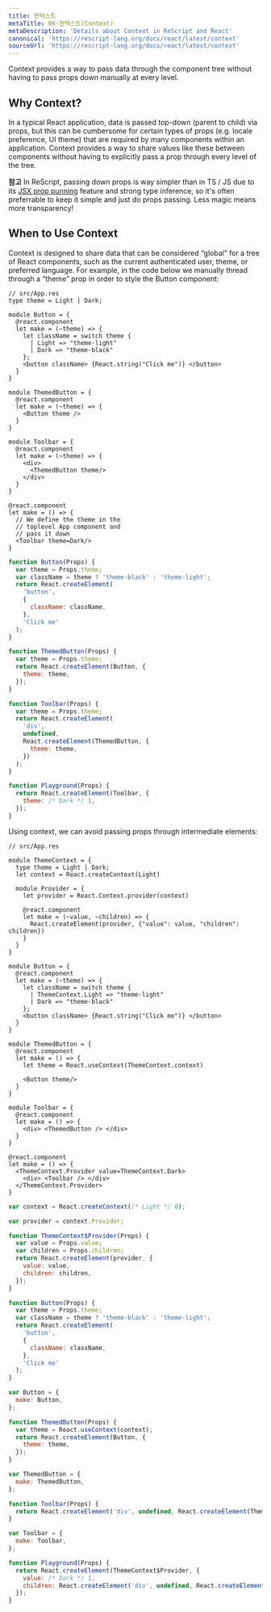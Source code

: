 ```yaml
---
title: 컨텍스트
metaTitle: 06-컨텍스트(Context)
metaDescription: 'Details about Context in ReScript and React'
canonical: 'https://rescript-lang.org/docs/react/latest/context'
sourceUrl: 'https://rescript-lang.org/docs/react/latest/context'
---
```


Context provides a way to pass data through the component tree without having to pass props down manually at every level.

## Why Context?

In a typical React application, data is passed top-down (parent to child) via props, but this can be cumbersome for certain types of props (e.g. locale preference, UI theme) that are required by many components within an application. Context provides a way to share values like these between components without having to explicitly pass a prop through every level of the tree.

**참고** In ReScript, passing down props is way simpler than in TS / JS due to its [JSX prop punning](/docs/manual/latest/jsx#punning) feature and strong type inference, so it's often preferrable to keep it simple and just do props passing. Less magic means more transparency!

## When to Use Context

Context is designed to share data that can be considered “global” for a tree of React components, such as the current authenticated user, theme, or preferred language. For example, in the code below we manually thread through a “theme” prop in order to style the Button component:

```reason
// src/App.res
type theme = Light | Dark;

module Button = {
  @react.component
  let make = (~theme) => {
    let className = switch theme {
      | Light => "theme-light"
      | Dark => "theme-black"
    };
    <button className> {React.string("Click me")} </button>
  }
}

module ThemedButton = {
  @react.component
  let make = (~theme) => {
    <Button theme />
  }
}

module Toolbar = {
  @react.component
  let make = (~theme) => {
    <div>
      <ThemedButton theme/>
    </div>
  }
}

@react.component
let make = () => {
  // We define the theme in the
  // toplevel App component and
  // pass it down
  <Toolbar theme=Dark/>
}
```

```js
function Button(Props) {
  var theme = Props.theme;
  var className = theme ? 'theme-black' : 'theme-light';
  return React.createElement(
    'button',
    {
      className: className,
    },
    'Click me'
  );
}

function ThemedButton(Props) {
  var theme = Props.theme;
  return React.createElement(Button, {
    theme: theme,
  });
}

function Toolbar(Props) {
  var theme = Props.theme;
  return React.createElement(
    'div',
    undefined,
    React.createElement(ThemedButton, {
      theme: theme,
    })
  );
}

function Playground(Props) {
  return React.createElement(Toolbar, {
    theme: /* Dark */ 1,
  });
}
```

Using context, we can avoid passing props through intermediate elements:

```reason
// src/App.res

module ThemeContext = {
  type theme = Light | Dark;
  let context = React.createContext(Light)

  module Provider = {
    let provider = React.Context.provider(context)

    @react.component
    let make = (~value, ~children) => {
      React.createElement(provider, {"value": value, "children": children})
    }
  }
}

module Button = {
  @react.component
  let make = (~theme) => {
    let className = switch theme {
      | ThemeContext.Light => "theme-light"
      | Dark => "theme-black"
    };
    <button className> {React.string("Click me")} </button>
  }
}

module ThemedButton = {
  @react.component
  let make = () => {
    let theme = React.useContext(ThemeContext.context)

    <Button theme/>
  }
}

module Toolbar = {
  @react.component
  let make = () => {
    <div> <ThemedButton /> </div>
  }
}

@react.component
let make = () => {
  <ThemeContext.Provider value=ThemeContext.Dark>
    <div> <Toolbar /> </div>
  </ThemeContext.Provider>
}
```

```js
var context = React.createContext(/* Light */ 0);

var provider = context.Provider;

function ThemeContext$Provider(Props) {
  var value = Props.value;
  var children = Props.children;
  return React.createElement(provider, {
    value: value,
    children: children,
  });
}

function Button(Props) {
  var theme = Props.theme;
  var className = theme ? 'theme-black' : 'theme-light';
  return React.createElement(
    'button',
    {
      className: className,
    },
    'Click me'
  );
}

var Button = {
  make: Button,
};

function ThemedButton(Props) {
  var theme = React.useContext(context);
  return React.createElement(Button, {
    theme: theme,
  });
}

var ThemedButton = {
  make: ThemedButton,
};

function Toolbar(Props) {
  return React.createElement('div', undefined, React.createElement(ThemedButton, {}));
}

var Toolbar = {
  make: Toolbar,
};

function Playground(Props) {
  return React.createElement(ThemeContext$Provider, {
    value: /* Dark */ 1,
    children: React.createElement('div', undefined, React.createElement(Toolbar, {})),
  });
}
```
